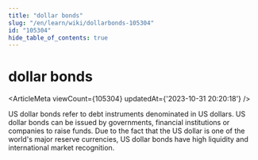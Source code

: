 ```yaml
---
title: "dollar bonds"
slug: "/en/learn/wiki/dollarbonds-105304"
id: "105304"
hide_table_of_contents: true
---
```



<Breadcrumbs current="dollar bonds" />

# dollar bonds

<ArticleMeta viewCount={105304} updatedAt={'2023-10-31 20:20:18'} />
<div className='border-solid border-b border-t-0 my-4 border-[var(--ifm-color-gray-300)]' />

US dollar bonds refer to debt instruments denominated in US dollars. US dollar bonds can be issued by governments, financial institutions or companies to raise funds. Due to the fact that the US dollar is one of the world's major reserve currencies, US dollar bonds have high liquidity and international market recognition.
